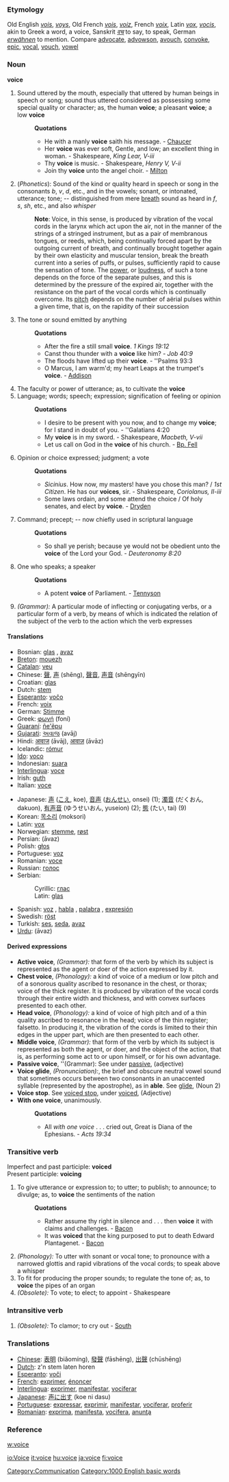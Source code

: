 ===Etymology===
Old English ''[[vois]]'', ''[[voys]]'', Old French ''[[vois]]'', ''[[voiz]]'', French ''[[voix]]'', Latin ''[[vox]]'', ''[[vocis]]'', akin to Greek  a word, a voice, Sanskrit ''[[वच्]]'' to say, to speak, German ''[[erwähnen]]'' to mention. Compare [[advocate]], [[advowson]], [[avouch]], [[convoke]], [[epic]], [[vocal]], [[vouch]], [[vowel]]
===Noun===
'''voice'''

#Sound uttered by the mouth, especially that uttered by human beings in speech or song; sound thus uttered considered as possessing some special quality or character; as, the human '''voice'''; a pleasant '''voice'''; a low '''voice'''
#:'''Quotations'''
#:*He with a manly '''voice''' saith his message. - [[Chaucer]]
#:*Her '''voice''' was ever soft, Gentle, and low; an excellent thing in woman. - Shakespeare, ''King Lear, V-iii''
#:*Thy '''voice''' is music. - Shakespeare, ''Henry V, V-ii''
#:*Join thy '''voice''' unto the angel choir. - [[Milton]]
#(''Phonetics''): Sound of the kind or quality heard in speech or song in the consonants ''b'', ''v'', ''d'', etc., and in the vowels; sonant, or intonated, utterance; tone; -- distinguished from mere [[breath]] sound as heard in ''f'', ''s'', ''sh'', etc., and also ''whisper''
#:'''Note''': Voice, in this sense, is produced by vibration of the vocal cords in the larynx  which act upon the air, not in the manner of the strings of a stringed instrument, but as a pair of membranous tongues, or reeds, which, being continually forced apart by the outgoing current of breath, and continually brought together again by their own elasticity and muscular tension, break the breath current into a series of puffs, or pulses, sufficiently rapid to cause the sensation of tone. The [[power]], or [[loudness]], of such a tone depends on the force of the separate pulses, and this is determined by the pressure of the expired air, together with the resistance on the part of the vocal cords which is continually overcome. Its [[pitch]] depends on the number of aërial pulses within a given time, that is, on the rapidity of their succession
#The tone or sound emitted by anything
#:'''Quotations'''
#:*After the fire a still small '''voice'''. ''1 Kings 19:12''
#:*Canst thou thunder with a '''voice''' like him? - ''Job 40:9''
#:*The floods have lifted up their '''voice'''. - ''Psalms 93:3
#:*O Marcus, I am warm'd; my heart Leaps at the trumpet's '''voice'''. - [[Addison]]
#The faculty or power of utterance; as, to cultivate the '''voice'''
#Language; words; speech; expression; signification of feeling or opinion
#:'''Quotations'''
#:*I desire to be present with you now, and to change my '''voice'''; for I stand in doubt of you. - ''Galatians 4:20
#:*My '''voice''' is in my sword. - Shakespeare, ''Macbeth, V-vii''
#:*Let us call on God in the '''voice''' of his church. - [[Bp. Fell]]
#Opinion or choice expressed; judgment; a vote
#:'''Quotations'''
#:*''Sicinius''. How now, my masters! have you chose this man? / ''1st Citizen''. He has our '''voices''', sir. - Shakespeare, ''Coriolanus, II-iii''
#:*Some laws ordain, and some attend the choice / Of holy senates, and elect by '''voice'''. - [[Dryden]]
#Command; precept; -- now chiefly used in scriptural language
#:'''Quotations'''
#:*So shall ye perish; because ye would not be obedient unto the '''voice''' of the Lord your God. - ''Deuteronomy 8:20''
#One who speaks; a speaker
#:'''Quotations'''
#:*A potent '''voice''' of Parliament. - [[Tennyson]]
#''(Grammar):'' A particular mode of inflecting or conjugating verbs, or a particular form of a verb, by means of which is indicated the relation of the subject of the verb to the action which the verb expresses

====Translations====
{{top}}
*Bosnian: [[glas#Bosnian|glas]] {{m}}, [[avaz#Bosnian|avaz]] {{m}}
*[[Breton]]: [[mouezh]] {{f}}
*[[Catalan]]: [[veu]]
*Chinese: [[聲]], [[声]] (shēng), [[聲音]], [[声音]] (shēngyīn)
*Croatian: [[glas#Croatian|glas]] {{m}}
*Dutch: [[stem]] {{f}}
*[[Esperanto]]: [[voĉo]]
*French: [[voix]] {{f}}
*German: [[Stimme]] {{f}}
*Greek: [[φωνή]] (foní)
*[[Guaraní]]: [[ñe'ẽpu]]
*[[Gujarati]]: [[અવાજ]] (avāj)
*Hindi: [[आवाज]] (āvāj), [[आवाज़]] (āvāz)
*Icelandic: [[rómur]] {{m}}
*[[Ido]]: [[voco]]
*Indonesian: [[suara]]
*[[Interlingua]]: [[voce]]
*Irish: [[guth]] {{m}}
*Italian: [[voce]]
{{mid}}
*Japanese: [[声]] ([[こえ]], koe), [[音声]] ([[おんせい]], onsei) (1); [[濁音]] (だくおん, dakuon), [[有声音]] (ゆうせいおん, yuseion) (2); [[態]] (たい, tai) (9)
*Korean: [[목소리]] (moksori)
*Latin: [[vox]] {{f}}
*Norwegian: [[stemme]], [[røst]]
*Persian: {{FAchar|[[آواز]]}} (āvaz)
*Polish: [[głos]] {{m}}
*Portuguese: [[voz]] {{f}}
*Romanian: [[voce]] {{f}}
*Russian: [[голос]] {{m}}
*Serbian:
*:Cyrillic: [[глас#Serbian|глас]] {{m}}
*:Latin: [[glas#Serbian|glas]] {{m}}
*Spanish: [[voz]] {{f}}, [[habla]] {{f}}, [[palabra]] {{f}}, [[expresión]] {{f}}
*Swedish: [[röst]] {{c}}
*Turkish: [[ses]], [[seda]], [[avaz]]
*[[Urdu]]: {{FAchar|[[آواز]]}} (āvaz)
{{bottom}}

====Derived expressions====
*'''Active voice''', ''(Grammar):'' that form of the verb by which its subject is represented as the agent or doer of the action expressed by it.
*'''Chest voice''', ''(Phonology):'' a kind of voice of a medium or low pitch and of a sonorous quality ascribed to resonance in the chest, or thorax; voice of the thick register. It is produced by vibration of the vocal cords through their entire width and thickness, and with convex surfaces presented to each other.
*'''Head voice''', ''(Phonology):'' a kind of voice of high pitch and of a thin quality ascribed to resonance in the head; voice of the thin register; falsetto. In producing it, the vibration of the cords is limited to their thin edges in the upper part, which are then presented to each other.
*'''Middle voice''', ''(Grammar):'' that form of the verb by which its subject is represented as both the agent, or doer, and the object of the action, that is, as performing some act to or upon himself, or for his own advantage.
*'''Passive voice''', ''(Grammar): See under [[passive]], (adjective)
*'''Voice glide''', ''(Pronunciation):'', the brief and obscure neutral vowel sound that sometimes occurs between two consonants in an unaccented syllable (represented by the apostrophe), as in '''able'''.  See [[glide]], (Noun 2)
*'''Voice stop'''. See [[voiced stop]], under [[voiced]], (Adjective)
*'''With one voice''', unanimously.
*:'''Quotations'''
*:*All ''with one voice'' . . . cried out, Great is Diana of the Ephesians. - ''Acts 19:34''

===Transitive verb===
Imperfect and past participle: '''voiced'''<br>
Present participle: '''voicing''' 
#To give utterance or expression to; to utter; to publish; to announce; to divulge; as, to '''voice''' the sentiments of the nation
#:'''Quotations'''
#:*Rather assume thy right in silence and . . . then '''voice''' it with claims and challenges. - [[Bacon]]
#:*It was '''voiced''' that the king purposed to put to death Edward Plantagenet. - [[Bacon]]
#''(Phonology):'' To utter with sonant or vocal tone; to pronounce with a narrowed glottis and rapid vibrations of the vocal cords; to speak above a whisper
#To fit for producing the proper sounds; to regulate the tone of; as, to '''voice''' the pipes of an organ
#''(Obsolete):'' To vote; to elect; to appoint - Shakespeare

===Intransitive verb===
#''(Obsolete):'' To clamor; to cry out - [[South]]

=== Translations ===
*[[Chinese]]: [[表明]] (biǎomíng), [[發聲]] (fāshēng), [[出聲]] (chūshēng)
*[[Dutch]]: z'n stem laten horen
*[[Esperanto]]: [[voĉi]]
*[[French]]: [[exprimer]], [[énoncer]]
*[[Interlingua]]: [[exprimer]], [[manifestar]], [[vociferar]]
*[[Japanese]]: [[声に出す]] (koe ni dasu)
*[[Portuguese]]: [[expressar]], [[exprimir]], [[manifestar]], [[vociferar]], [[proferir]]
*[[Romanian]]: [[exprima]], [[manifesta]], [[vocifera]], [[anunţa]]
===Reference===
[[w:voice]]

[[Category:Communication]]
[[Category:1000 English basic words]]
[[io:Voice]]
[[it:voice]]
[[hu:voice]]
[[ja:voice]]
[[fi:voice]]